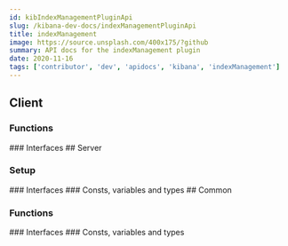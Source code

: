 ```yaml
---
id: kibIndexManagementPluginApi
slug: /kibana-dev-docs/indexManagementPluginApi
title: indexManagement
image: https://source.unsplash.com/400x175/?github
summary: API docs for the indexManagement plugin
date: 2020-11-16
tags: ['contributor', 'dev', 'apidocs', 'kibana', 'indexManagement']
---
```



## Client

### Functions
<DocDefinitionList data={indexManagementObj.client.functions}/>
### Interfaces
<DocDefinitionList data={indexManagementObj.client.interfaces}/>
## Server

### Setup
<DocDefinitionList data={[indexManagementObj.server.setup]}/>
### Interfaces
<DocDefinitionList data={indexManagementObj.server.interfaces}/>
### Consts, variables and types
<DocDefinitionList data={indexManagementObj.server.misc}/>
## Common

### Functions
<DocDefinitionList data={indexManagementObj.common.functions}/>
### Interfaces
<DocDefinitionList data={indexManagementObj.common.interfaces}/>
### Consts, variables and types
<DocDefinitionList data={indexManagementObj.common.misc}/>
